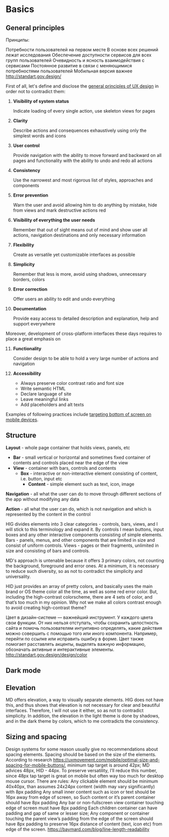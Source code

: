 
<Meta title="Foundations/Overview" />

# Basics

## General principles

Принципы:

Потребности пользователей на первом месте
В основе всех решений лежат исследования
Обеспечение доступности сервисов для всех групп пользователей
Очевидность и ясность взаимодействия с сервисами
Постоянное развитие в связи с меняющимися потребностями пользователей
Мобильная версия важнее
http://standart.gov.design/

First of all, let's define and disclose the [general principles of UX design](https://www.nngroup.com/articles/ten-usability-heuristics) in order not to contradict them:

1. **Visibility of system status**

   Indicate loading of every single action, use skeleton views for pages

2. **Clarity**

   Describe actions and consequences exhaustively using only the simplest words and icons

3. **User control**

   Provide navigation with the ability to move forward and backward on all pages and functionality with the ability to undo and redo all actions

4. **Consistency**

   Use the narrowest and most rigorous list of styles, approaches and components

5. **Error prevention**

   Warn the user and avoid allowing him to do anything by mistake, hide from views and mark destructive actions red

6. **Visibility of everything the user needs**

   Remember that out of sight means out of mind and show user all actions, navigation destinations and only necessary information

7. **Flexibility**

   Create as versatile yet customizable interfaces as possible

8. **Simplicity**

   Remember that less is more, avoid using shadows, unnecessary borders, colors

9. **Error correction**

   Offer users an ability to edit and undo everything

10. **Documentation**

    Provide easy access to detailed description and explanation, help and support everywhere

Moreover, development of cross-platform interfaces these days requires to place a great emphasis on

11. **Functionality**

    Consider design to be able to hold a very large number of actions and navigation

12. **Accessibility**

    - Always preserve color contrast ratio and font size
    - Write semantic HTML
    - Declare language of site
    - Leave meaningful links
    - Add placeholders and alt texts

Examples of following practices include [targeting bottom of screen on mobile devices](https://www.smashingmagazine.com/2019/08/bottom-navigation-pattern-mobile-web-pages).

## Structure

**Layout** - whole page container that holds views, panels, etc

- **Bar** - small vertical or horizontal and sometimes fixed container of contents and controls placed near the edge of the view
- **View** - container with bars, controls and contents
  - **Box** - interactive or non-interactive element consisting of content, i.e. button, input etc
    - **Content** - simple element such as text, icon, image

**Navigation** - all what the user can do to move through different sections of the app without modifying any data

**Action** - all what the user can do, which is not navigation and which is represented by the content in the control

HIG divides elements into 3 clear categories - controls, bars, views, and I will stick to this terminology and expand it. By controls I mean buttons, input boxes and any other interactive components consisting of simple elements. Bars - panels, menus, and other components that are limited in size and consist of uniform controls. Views - pages or their fragments, unlimited in size and consisting of bars and controls.

MD's approach is untenable because it offers 3 primary colors, not counting the background, foreground and error ones. At a minimum, it is necessary to reduce such diversity, so as not to contradict the simplicity and universality.

HID just provides an array of pretty colors, and basically uses the main brand or OS theme color all the time, as well as some red error color. But, including the high-contrast colorscheme, there are 4 sets of color, and that’s too much in my opinion. Why not we make all colors contrast enough to avoid creating high-contrast theme?

Цвет в дизайн-системе — важнейший инструмент. У каждого цвета свои функции. От них нельзя отступать, чтобы сохранить целостность сайта и помочь пользователям интуитивно определять, какие действия можно совершить с помощью того или иного компонента. Например, перейти по ссылке или исправить ошибку в форме. Цвет также помогает расставлять акценты, выделять важную информацию, обозначать активные и интерактивные элементы.
http://standart.gov.design/design/color

## Dark mode

## Elevation

MD offers elevation, a way to visually separate elements. HIG does not have this, and thus shows that elevation is not necessary for clear and beautiful interfaces. Therefore, I will not use it either, so as not to contradict simplicity. In addition, the elevation in the light theme is done by shadows, and in the dark theme by colors, which to me contradicts the consistency.

## Sizing and spacing

Design systems for some reason usually give no recommendations about spacing elements.
Spacing should be based on the size of the elements. According to research https://uxmovement.com/mobile/optimal-size-and-spacing-for-mobile-buttons/, minimum tap target is around 42px; MD advices 48px, HID - 44px. To preserve versatility, I’ll reduce this number, since 48px tap target is great on mobile but often way too much for desktop mouse cursor. There are rules:
Any clickable element should be minimum 40x40px, than assumes 24x24px content (width may vary significantly) with 8px padding
Any small inner content such as icon or text should be 16px away from edge of screen, so
Such content or it’s parent container should have 8px padding
Any bar or non-fullscreen view container touching edge of screen must have 8px padding
Each children container can have padding and gap of same or lesser size;
Any component or container touching the parent view’s padding from the edge of the screen should have 8px padding to preserve 16px distance of content (text, icon etc) from edge of the screen.
https://baymard.com/blog/line-length-readability
